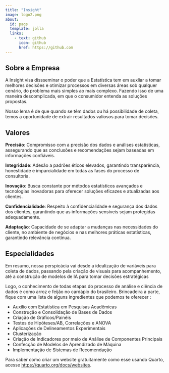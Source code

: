 ---
title: "Insight"
image: logo2.png
about:
  id: pags
  template: jolla
  links: 
    - text: github
      icon: github
      href: https://github.com
---

## Sobre a Empresa {.justify}

A Insight visa dissseminar o poder que a Estatística tem em auxliar a tomar melhores decisões e otimizar processos em diversas áreas sob qualquer cenário, do problema mais simples ao mais complexo. Fazendo isso de uma maneira descomplicada, em que o consumidor entenda as soluções propostas.

Nosso lema é de que quando se têm dados ou há possibilidade de coleta, temos a oportunidade de extrair resultados valiosos para tomar decisões.

## Valores {.justify}

**Precisão**: Compromisso com a precisão dos dados e análises estatísticas, assegurando que as conclusões e recomendações sejam baseadas em informações confiáveis.

**Integridade**: Adesão a padrões éticos elevados, garantindo transparência, honestidade e imparcialidade em todas as fases do processo de consultoria.

**Inovação**: Busca constante por métodos estatísticos avançados e tecnologias inovadoras para oferecer soluções eficazes e atualizadas aos clientes.

**Confidencialidade**: Respeito à confidencialidade e segurança dos dados dos clientes, garantindo que as informações sensíveis sejam protegidas adequadamente.

**Adaptação**: Capacidade de se adaptar a mudanças nas necessidades do cliente, no ambiente de negócios e nas melhores práticas estatísticas, garantindo relevância contínua.

## Especialidades {.justify}

Em resumo, nossa perspicácia vai desde a idealização de variáveis para coleta de dados, passando pela criação de visuais para acompanhemento, até a construção de modelos de IA para tomar decisões estratégicas

Logo, o conhecimento de todas etapas do processo de análise e ciência de dados é como arroz e feijão no cardápio do brasileiro. Brincadeira a parte, fique com uma lista de alguns ingredientes que podemos te oferecer :

-   Auxílio com Estatística em Pesquisas Acadêmicas
-   Construção e Consolidação de Bases de Dados
-   Criação de Gráficos/Painéis
-   Testes de Hipóteses/AB, Correlações e ANOVA
-   Aplicações de Delineamentos Experimentais
-   Clusterização
-   Criação de Indicadores por meio de Análise de Componentes Principais
-   Confecção de Modelos de Aprendizado de Máquina
-   Implementação de Sistemas de Recomendação

::: {#pf-heading}
Para saber como criar um website gratuitamente como esse usando Quarto, acesse <https://quarto.org/docs/websites>.
:::
